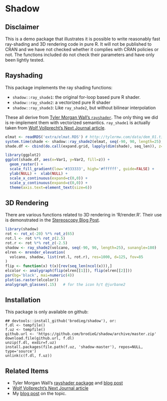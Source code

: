 # Shadow

## Disclaimer

This is a demo package that illustrates it is possible to write reasonably fast
ray-shading and 3D rendering code in pure R.  It will not be published to CRAN
and we have not checked whether it complies with CRAN policies or not.  The
functions included do not check their parameters and have only been lightly
tested.

## Rayshading

This package implements the ray shading functions:

* `shadow::ray_shade1`: the original for-loop based pure R shader.
* `shadow::ray_shade2`: a vectorized pure R shader
* `shadow::ray_shade3`: Like `ray_shade2`, but without bilinear interpolation

These all derive from [Tyler Morgan Wall's `rayshader`][1].  The only thing we
did is re-implement them with vectorized semantics.  `ray_shade1` is actually
taken from [Wolf Vollprecht's Next Journal article][2].

```r
elmat <- readRDS('extra/elmat.RDS') # http://tylermw.com/data/dem_01.tif.zip
system.time(shade <- shadow::ray_shade2(elmat, seq(-90, 90, length=25), 45))
shade.df <- cbind(do.call(expand.grid, lapply(dim(shade), seq_len)), z=c(shade))

library(ggplot2)
ggplot(shade.df, aes(x=Var1, y=Var2, fill=z)) +
  geom_raster() +
  scale_fill_gradient(low='#333333', high='#ffffff', guide=FALSE) +
  ylab(NULL) +  xlab(NULL) +
  scale_x_continuous(expand=c(0,0)) +
  scale_y_continuous(expand=c(0,0)) +
  theme(axis.text=element_text(size=6))
```

## 3D Rendering

There are various functions related to 3D rendering in 'R/render.R'.  Their use
is demonstrated in the [Stereoscopy Blog
Post](https://brodieg.com/2018/12/12/three-d-pipeline/).

```r
library(shadow)
rot <- rot_x(-20) %*% rot_z(65)
rot.l <- rot %*% rot_z(2.5)
rot.r <- rot %*% rot_z(-2.5)
shadow <- ray_shade2(volcano, seq(-90, 90, length=25), sunangle=180)
elren <- mrender_elevation(
  volcano, shadow, list(rot.l, rot.r), res=1000, d=125, fov=85
)
flip <- function(x) t(x)[rev(seq_len(ncol(x))),]
elcolor <- analygraph(flip(elren[[1]]), flip(elren[[2]]))
par(bg='black', mai=numeric(4))
plot(as.raster(elcolor))
analygraph_glasses(.15)   # for the icon h/t @jurbane2
```

## Installation

This package is only available on github:

```
## devtools::install_github('brodieg/shadow'), or:
f.dl <- tempfile()
f.uz <- tempfile()
github.url <- 'https://github.com/brodieG/shadow/archive/master.zip'
download.file(github.url, f.dl)
unzip(f.dl, exdir=f.uz)
install.packages(file.path(f.uz, 'shadow-master'), repos=NULL, type='source')
unlink(c(f.dl, f.uz))
```

## Related Items

* Tyler Morgan Wall's [rayshader package][1] and [blog post][3]
* [Wolf Vollprecht's Next Journal article][2]
* My [blog post][4] on the topic.

[1]: https://github.com/tylermorganwall/rayshader
[2]: https://nextjournal.com/wolfv/how-fast-is-r-with-fastr-pythran
[3]: http://www.tylermw.com/throwing-shade/
[4]: https://www.brodieg.com/2018/10/23/do-not-shade-r/
